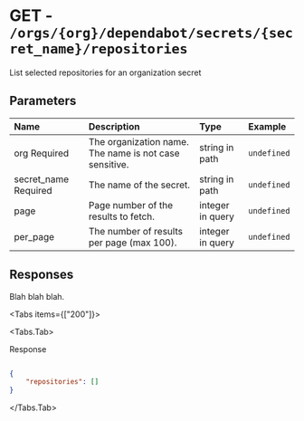 
# GET - `/orgs/{org}/dependabot/secrets/{secret_name}/repositories`

List selected repositories for an organization secret

## Parameters

| Name | Description | Type | Example |
| :---- | :---- | :---- | :---- |
| org <span class="bg-blue-100 text-blue-800 text-xs font-medium me-2 px-2.5 py-0.5 rounded dark:bg-blue-900 dark:text-blue-300">Required</span> | The organization name. The name is not case sensitive. | string in path | `undefined` |
| secret_name <span class="bg-blue-100 text-blue-800 text-xs font-medium me-2 px-2.5 py-0.5 rounded dark:bg-blue-900 dark:text-blue-300">Required</span> | The name of the secret. | string in path | `undefined` |
| page  | Page number of the results to fetch. | integer in query | `undefined` |
| per_page  | The number of results per page (max 100). | integer in query | `undefined` |

## Responses

Blah blah blah.

<Tabs items={["200"]}>

<Tabs.Tab>

Response

```json

{
    "repositories": []
}

```

</Tabs.Tab>

</Tabs>